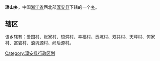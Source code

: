 {{Unreferenced|time=2022-01-26T04:24:42+00:00}}
'''瑶山乡'''，中国[[浙江省|浙江省]]西北部[[淳安县|淳安县]]下辖的一个[[乡|乡]]。

==辖区==
该乡辖有：爱国村、张家村、琅洞村、幸福村、贡坑村、双共村、天坪村、何家村、富岩村、浪坑源村、岭后源村。

{{淳安县行政区划}}
[[Category:淳安县行政区划|Category:淳安县行政区划]]